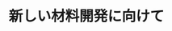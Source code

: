 ﻿---
title: "新しい材料開発に向けて"
category: "物質理工学院"
vol: 15
interviewee: "岡田 清 "
url: ""
tags: ["材料"]
pdf: "15-6.pdf"
career: ""
preface: ""
---
